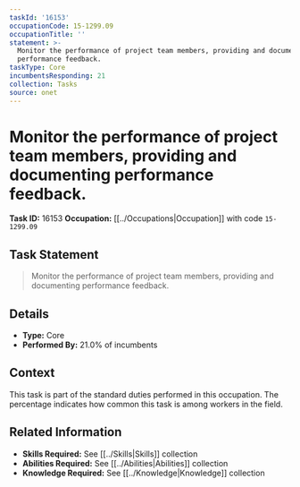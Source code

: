 ```yaml
---
taskId: '16153'
occupationCode: 15-1299.09
occupationTitle: ''
statement: >-
  Monitor the performance of project team members, providing and documenting
  performance feedback.
taskType: Core
incumbentsResponding: 21
collection: Tasks
source: onet
---
```

# Monitor the performance of project team members, providing and documenting performance feedback.

**Task ID:** 16153
**Occupation:** [[../Occupations|Occupation]] with code `15-1299.09`

## Task Statement

> Monitor the performance of project team members, providing and documenting performance feedback.

## Details

- **Type:** Core
- **Performed By:** 21.0% of incumbents

## Context

This task is part of the standard duties performed in this occupation. The percentage indicates how common this task is among workers in the field.

## Related Information

- **Skills Required:** See [[../Skills|Skills]] collection
- **Abilities Required:** See [[../Abilities|Abilities]] collection
- **Knowledge Required:** See [[../Knowledge|Knowledge]] collection
